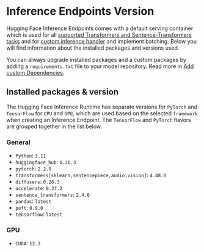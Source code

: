 # Inference Endpoints Version

Hugging Face Inference Endpoints comes with a default serving container which is used for all [supported Transformers and Sentence-Transformers tasks](/docs/inference-endpoints/supported_tasks) and for [custom inference handler](/docs/inference-endpoints/guides/custom_handler) and implement batching.
Below you will find information about the installed packages and versions used.

You can always upgrade installed packages and a custom packages by adding a `requirements.txt` file to your model repository. Read more in [Add custom Dependencies](/docs/inference-endpoints/guides/custom_dependencies).

## Installed packages & version

The Hugging Face Inference Runtime has separate versions for `PyTorch` and `TensorFlow` for `CPU` and `GPU`, which are used based on the selected `framework` when creating an Inference Endpoint. The `TensorFlow` and `PyTorch` flavors are grouped together in the list below.

### General

- `Python`: `3.11`
- `huggingface_hub`: `0.20.3`
- `pytorch`: `2.2.0`
- `transformers[sklearn,sentencepiece,audio,vision]`: `4.48.0`
- `diffusers`: `0.26.3`
- `accelerate`: `0.27.2`
- `sentence_transformers`: `2.4.0`
- `pandas`: `latest`
- `peft`: `0.9.0`
- `tensorflow`: `latest`

### GPU

- `CUDA`: `12.3`

